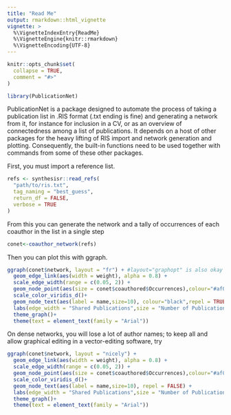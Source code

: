 ```yaml
---
title: "Read Me"
output: rmarkdown::html_vignette
vignette: >
  %\VignetteIndexEntry{ReadMe}
  %\VignetteEngine{knitr::rmarkdown}
  %\VignetteEncoding{UTF-8}
---
```


```r
knitr::opts_chunk$set(
  collapse = TRUE,
  comment = "#>"
)
```

```r
library(PublicationNet)
```

PublicationNet is a package designed to automate the process of taking a publication list in .RIS format (.txt ending is fine) and generating a network from it, for instance for inclusion in a CV, or as an overview of connectedness among a list of publications. It depends on a host of other packages for the heavy lifting of RIS import and network generation and plotting. Consequently, the built-in functions need to be used together with commands from some of these other packages.

First, you must import a reference list.

```r
refs <- synthesisr::read_refs(
  "path/to/ris.txt",
  tag_naming = "best_guess",
  return_df = FALSE,
  verbose = TRUE
)
```

From this you can generate the network and a tally of occurrences of each coauthor in the list in a single step

```r
conet<-coauthor_network(refs)
```

Then you can plot this with ggraph.

```r
ggraph(conet$network, layout = "fr") + #layout="graphopt" is also okay 
  geom_edge_link(aes(width = weight), alpha = 0.8) + 
  scale_edge_width(range = c(0.05, 2)) +
  geom_node_point(aes(size = conet$coauthored$Occurrences),colour="#af0c28") + 
  scale_color_viridis_d()+
  geom_node_text(aes(label = name,size=10), colour="black",repel = TRUE) +
  labs(edge_width = "Shared Publications",size = "Number of Publications Coauthored") +
  theme_graph()+  
  theme(text = element_text(family = "Arial"))
```

On dense networks, you will lose a lot of author names; to keep all and allow graphical editing in a vector-editing software, try

```r
ggraph(conet$network, layout = "nicely") + 
  geom_edge_link(aes(width = weight), alpha = 0.8) + 
  scale_edge_width(range = c(0.05, 2)) +
  geom_node_point(aes(size = conet$coauthored$Occurrences),colour="#af0c28") +
  scale_color_viridis_d()+
  geom_node_text(aes(label = name,size=10), repel = FALSE) +
  labs(edge_width = "Shared Publications",size = "Number of Publications Coauthored") +
  theme_graph()+
  theme(text = element_text(family = "Arial"))
```
